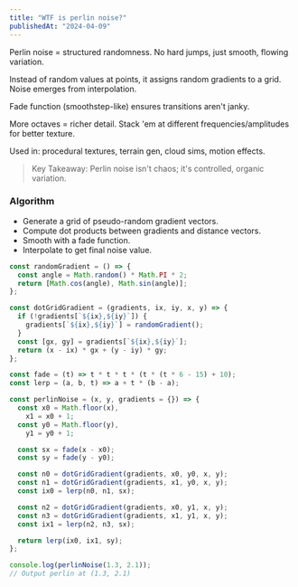 ```yaml
---
title: "WTF is perlin noise?"
publishedAt: "2024-04-09"
---
```


Perlin noise = structured randomness. No hard jumps, just smooth, flowing variation.

Instead of random values at points, it assigns random gradients to a grid. Noise emerges from interpolation.

Fade function (smoothstep-like) ensures transitions aren't janky.

More octaves = richer detail. Stack 'em at different frequencies/amplitudes for better texture.

Used in: procedural textures, terrain gen, cloud sims, motion effects.

> Key Takeaway: Perlin noise isn't chaos; it's controlled, organic variation.

### Algorithm

- Generate a grid of pseudo-random gradient vectors.
- Compute dot products between gradients and distance vectors.
- Smooth with a fade function.
- Interpolate to get final noise value.

```javascript
const randomGradient = () => {
  const angle = Math.random() * Math.PI * 2;
  return [Math.cos(angle), Math.sin(angle)];
};

const dotGridGradient = (gradients, ix, iy, x, y) => {
  if (!gradients[`${ix},${iy}`]) {
    gradients[`${ix},${iy}`] = randomGradient();
  }
  const [gx, gy] = gradients[`${ix},${iy}`];
  return (x - ix) * gx + (y - iy) * gy;
};

const fade = (t) => t * t * t * (t * (t * 6 - 15) + 10);
const lerp = (a, b, t) => a + t * (b - a);

const perlinNoise = (x, y, gradients = {}) => {
  const x0 = Math.floor(x),
    x1 = x0 + 1;
  const y0 = Math.floor(y),
    y1 = y0 + 1;

  const sx = fade(x - x0);
  const sy = fade(y - y0);

  const n0 = dotGridGradient(gradients, x0, y0, x, y);
  const n1 = dotGridGradient(gradients, x1, y0, x, y);
  const ix0 = lerp(n0, n1, sx);

  const n2 = dotGridGradient(gradients, x0, y1, x, y);
  const n3 = dotGridGradient(gradients, x1, y1, x, y);
  const ix1 = lerp(n2, n3, sx);

  return lerp(ix0, ix1, sy);
};

console.log(perlinNoise(1.3, 2.1));
// Output perlin at (1.3, 2.1)
```
